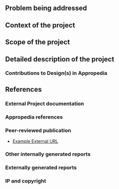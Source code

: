 {{Project Description
|Is part of Project Collection=EWB Challenge Project
|Has Project Design Area=Semantics, Sanitation,
|Contributes to Design=Kiva's straw bale greenhouse, Design test
|Has Project Leader=Gcoulombe, Lonny, Chriswaterguy, SomeoneNotExisting2TestRedLink
|Is affiliated with=University of Bras d'Apic, Procédurable
|Project Location=Burlington, Vermont, United States of America
|Project Year=2015-
|Project Status=1- Initiation
|Image=Imageneeded.png
|Image Caption=Caption testing
}}
<!-- Please make sure to use the format provided below for consistency between all projects. -->
== Problem being addressed ==


== Context of the project ==


== Scope of the project ==


== Detailed description of the project ==

=== Contributions to Design(s) in Appropedia ===
<!-- Please detail how the project did have an impact on the design -->


== References ==
=== External Project documentation ===
=== Appropedia references ===
=== Peer-reviewed publication ===
* [http://www.appropedia.org Example External URL]

=== Other internally generated reports ===
=== Externally generated reports ===
=== IP and copyright ===